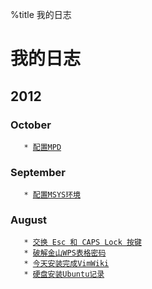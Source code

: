 
%title 我的日志

= 我的日志 =

== 2012 ==

=== October ===
    * [[2012-10-31|配置MPD]]

=== September ===
    * [[2012-09-26|配置MSYS环境]]

=== August ===
    * [[2012-08-15|交换 Esc 和 CAPS Lock 按键]]
    * [[2012-08-13|破解金山WPS表格密码]]
    * [[2012-08-12|今天安装完成VimWiki]]
    * [[2014-04-12|硬盘安装Ubuntu记录]]

